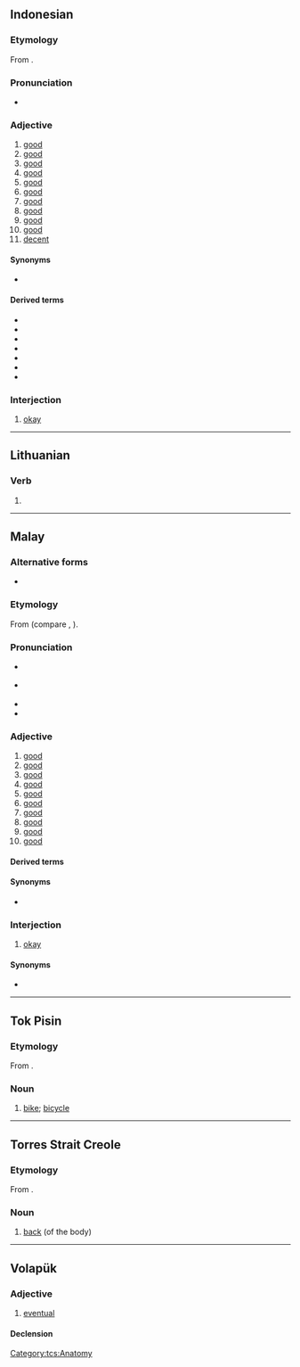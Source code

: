 {{also|Baik}}
==Indonesian==

===Etymology===
From {{inh|id|ms|baik}}.

===Pronunciation===
* {{IPA|id|[baɪʔ]}}

===Adjective===
{{head|id|adjective}}

# [[good]] {{gloss|acting in the interest of good; ethical (good intentions)}}
# [[good]] {{gloss|useful for a particular purpose (it’s a good watch)}}
# [[good]] {{gloss|of food, edible; not stale or rotten}}
# [[good]] {{gloss|of food, having a particularly pleasant taste}}
# [[good]] {{gloss|healthful}}
# [[good]] {{gloss|pleasant; enjoyable}}
# [[good]] {{gloss|of people, competent or talented}}
# [[good]] {{gloss|effective}}
# [[good]] {{gloss|favourable}}
# [[good]] {{gloss|beneficial; worthwhile}}
# [[decent]] {{gloss|of a person}}

====Synonyms====
* {{l|id|bagus}}

====Derived terms====
* {{l|id|baikan||improvement}}
* {{l|id|kebaikan||goodness}}
* {{l|id|membaik||to improve}}
* {{l|id|membaiki||to repair, mend}}
* {{l|id|memperbaiki||to fix}}
* {{l|id|sebaiknya||preferable}}
* {{l|id|terbaik||best}}

===Interjection===
{{head|id|interjection}}

# [[okay]] {{gloss|Used to indicate agreement or acceptance}}

----

==Lithuanian==

===Verb===
{{head|lt|verb form}}

# {{verb form of|lt|baigti||2s|imp}}

----

==Malay==

===Alternative forms===
* {{l|ms|باءيق}}

===Etymology===
From {{inh|ms|poz-pro|*bait}} (compare {{cog|tl|bait}}, {{cog|mi|pai}}).

===Pronunciation===
* {{a|Johor-Selangor}} {{IPA|ms|/baeʔ/}}
* {{a|Riau-Lingga}} {{IPA|ms|/baɪʔ/}}
* {{rhymes|ms|aeʔ|eʔ}}
* {{hyphenation|ms|ba|ik}}

===Adjective===
{{ms-adjective|j=باءيق}}

# [[good]] {{gloss|acting in the interest of good; ethical (good intentions)}}
# [[good]] {{gloss|useful for a particular purpose (it’s a good watch)}}
# [[good]] {{gloss|of food, edible; not stale or rotten}}
# [[good]] {{gloss|of food, having a particularly pleasant taste}}
# [[good]] {{gloss|healthful}}
# [[good]] {{gloss|pleasant; enjoyable}}
# [[good]] {{gloss|of people, competent or talented}}
# [[good]] {{gloss|effective}}
# [[good]] {{gloss|favourable}}
# [[good]] {{gloss|beneficial; worthwhile}}

====Derived terms====
{{ms-der|21|21+31|31+210|40|121+340|121+131|131|221+310|222+310|222+350|340|350|sebaiknya|tambah baik}}

====Synonyms====
* {{l|ms|bagus}}

===Interjection===
{{head|ms|interjection}}

# [[okay]] {{gloss|Used to indicate agreement or acceptance}}

====Synonyms====
* {{l|ms|okey}}

----

==Tok Pisin==

===Etymology===
From {{inh|tpi|en|bike}}.

===Noun===
{{head|tpi|noun}}

# [[bike]]; [[bicycle]]

----

==Torres Strait Creole==

===Etymology===
From {{inh|tcs|en|back}}.

===Noun===
{{head|tcs|noun}}

# [[back]] (of the body)

[[Category:tcs:Anatomy]]

----

==Volapük==

===Adjective===
{{head|vo|adjective}}

# [[eventual]]

====Declension====
{{vo-decl-adj}}